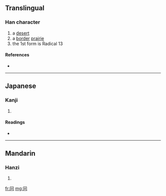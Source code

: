 ==Translingual==

===Han character===
{{Han char|rn=13|rad=冂|as=03|sn=5|four=|canj=月口 (BR)|ids=⿵[[冂]][[口]]}}

# a [[desert]]
# a [[border]] [[prairie]]
# the 1st form is Radical 13

====References====
* {{Han ref|kx=0129.020|dkj=01517|hdz=10099.070|uh=518B|ud=20875}}

----

==Japanese==

===Kanji===
{{ja-kanji|grade=|rs=冂03}}

# {{defn|Japanese|sort=冂03}}

====Readings====
* {{ja-readings|on=[[けい]] (kei), [[きょう]] (kyō)|kun=[[えながまえ]] (enagamae), [[どうがまえ]] (dougamae), [[けいがまえ]] (keigamae)}}

----

==Mandarin==

===Hanzi===
{{cmn-hanzi|pin=[[jiōng]] ([[jiong1]])|wg=[[chiung]]<sup>1</sup>}}

# {{defn|Mandarin|sort=冂03}}

[[fr:冋]]
[[mg:冋]]
